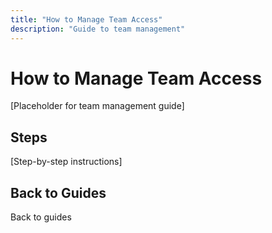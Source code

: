 ```yaml
---
title: "How to Manage Team Access"
description: "Guide to team management"
---
```


# How to Manage Team Access

[Placeholder for team management guide]

## Steps

[Step-by-step instructions]

## Back to Guides

<Card title="Dashboard Guides" icon="arrow-left" href="/mock-dashboard/guides">
  Back to guides
</Card>

